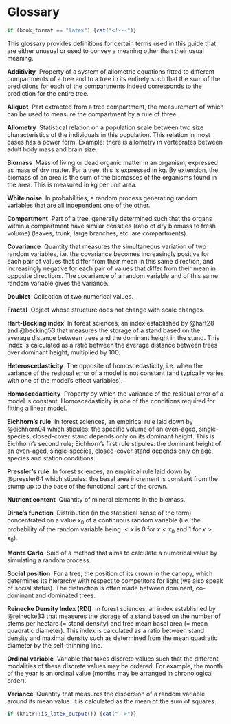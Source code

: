
# Glossary {-}

<!-- +++++++++++++++++++++++++++++++++++++++++++++++++++ -->
<!-- HIDE THIS SECTION FOR PDF (see tex_before_body.tex) -->
<!-- +++++++++++++++++++++++++++++++++++++++++++++++++++ -->

```r
if (book_format == "latex") {cat("<!---")}
```



This glossary provides definitions for certain terms used in this guide that are either unusual or used to convey a meaning other than their usual meaning.

**Additivity**\ \ Property of a system of allometric equations fitted to different compartments of a tree and to a tree in its entirety such that the sum of the predictions for each of the compartments indeed corresponds to the prediction for the entire tree.

**Aliquot**\ \ Part extracted from a tree compartment, the measurement of which can be used to measure the compartment by a rule of three.

**Allometry**\ \ Statistical relation on a population scale between two size characteristics of the individuals in this population. This relation in most cases has a power form. Example: there is allometry in vertebrates between adult body mass and brain size.

**Biomass**\ \ Mass of living or dead organic matter in an organism, expressed as mass of dry matter. For a tree, this is expressed in kg. By extension, the biomass of an area is the sum of the biomasses of the organisms found in the area. This is measured in kg per unit area.

**White noise**\ \ In probabilities, a random process generating random variables that are all independent one of the other.

**Compartment**\ \ Part of a tree, generally determined such that the organs within a compartment have similar densities (ratio of dry biomass to fresh volume) (leaves, trunk, large branches, etc. are compartments).

**Covariance**\ \ Quantity that measures the simultaneous variation of two random variables, i.e. the covariance becomes increasingly positive for each pair of values that differ from their mean in this same direction, and increasingly negative for each pair of values that differ from their mean in opposite directions. The covariance of a random variable and of this same random variable gives the variance.

**Doublet**\ \ Collection of two numerical values.

**Fractal**\ \ Object whose structure does not change with scale changes.

**Hart-Becking index**\ \ In forest sciences, an index established by @hart28 and @becking53 that measures the storage of a stand based on the average distance between trees and the dominant height in the stand. This index is calculated as a ratio between the average distance between trees over dominant height, multiplied by 100.

**Heteroscedasticity**\ \ The opposite of homoscedasticity, i.e. when the variance of the residual error of a model is not constant (and typically varies with one of the model's effect variables).

**Homoscedasticity**\ \ Property by which the variance of the residual error of a model is constant. Homoscedasticity is one of the conditions required for fitting a linear model.

**Eichhorn's rule**\ \ In forest sciences, an empirical rule laid down by @eichhorn04 which stipules: the specific volume of an even-aged, single-species, closed-cover stand depends only on its dominant height. This is Eichhorn's second rule; Eichhorn's first rule stipules: the dominant height of an even-aged, single-species, closed-cover stand depends only on age, species and station conditions.

**Pressler's rule**\ \ In forest sciences, an empirical rule laid down by @pressler64 which stipules: the basal area increment is constant from the stump up to the base of the functional part of the crown.

**Nutrient content**\ \ Quantity of mineral elements in the biomass.

**Dirac's function**\ \ Distribution (in the statistical sense of the term) concentrated on a value $x_0$ of a continuous random variable (i.e. the probability of the random variable being $<x$ is 0 for $x<x_0$ and 1 for $x>x_0$).

**Monte Carlo**\ \ Said of a method that aims to calculate a numerical value by simulating a random process.

**Social position**\ \ For a tree, the position of its crown in the canopy, which determines its hierarchy with respect to competitors for light (we also speak of social status). The distinction is often made between dominant, co-dominant and dominated trees.

**Reinecke Density Index (RDI)**\ \ In forest sciences, an index established by @reinecke33 that measures the storage of a stand based on the number of stems per hectare (= stand density) and tree mean basal area (= mean quadratic diameter). This index is calculated as a ratio between stand density and maximal density such as determined from the mean quadratic diameter by the self-thinning line.

**Ordinal variable**\ \ Variable that takes discrete values such that the different modalities of these discrete values may be ordered. For example, the month of the year is an ordinal value (months may be arranged in chronological order).

**Variance**\ \ Quantity that measures the dispersion of a random variable around its mean value. It is calculated as the mean of the sum of squares.


```r
if (knitr::is_latex_output()) {cat("-->")}
```

<!-- +++++++++++++++++++++++++++++++++++++++++++++++++++ -->
<!--\ \ \ \ \ \    END SECTION HIDING FOR PDF\ \ \ \ \ \ -->
<!-- +++++++++++++++++++++++++++++++++++++++++++++++++++ -->


